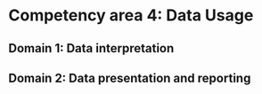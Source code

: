# Competency area 4: Data Usage

## Domain 1: Data interpretation

## Domain 2: Data presentation and reporting

